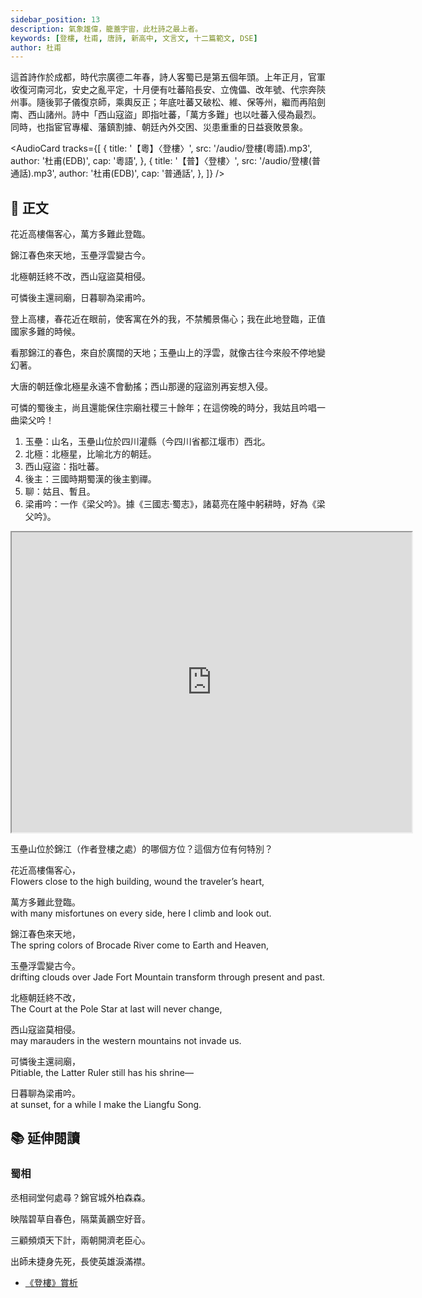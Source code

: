 ```yaml
---
sidebar_position: 13
description: 氣象雄偉，籠蓋宇宙，此杜詩之最上者。
keywords: [登樓, 杜甫, 唐詩, 新高中, 文言文, 十二篇範文, DSE]
author: 杜甫
---
```


<Intro>

這首詩作於成都，時代宗廣德二年春，詩人客蜀已是第五個年頭。上年正月，官軍收復河南河北，安史之亂平定，十月便有吐蕃陷長安、立傀儡、改年號、代宗奔陝州事。隨後郭子儀復京師，乘輿反正；年底吐蕃又破松、維、保等州，繼而再陷劍南、西山諸州。詩中「西山寇盜」即指吐蕃，「萬方多難」也以吐蕃入侵為最烈。同時，也指宦官專權、藩鎮割據、朝廷內外交困、災患重重的日益衰敗景象。

</Intro>

<AudioCard
  tracks={[
    {
      title: '【粵】〈登樓〉',
      src: '/audio/登樓(粵語).mp3',
      author: '杜甫(EDB)',
      cap: '粵語',
    },
    {
      title: '【普】〈登樓〉',
      src: '/audio/登樓(普通話).mp3',
      author: '杜甫(EDB)',
      cap: '普通話',
    },
  ]}
/>

## 📖 正文

<div className="main poetry">

花近高樓傷客心，萬方多難此登臨。

錦江春色來天地，<Annotate title="山名，玉壘山位於四川灌縣（今四川省都江堰市）西北。">玉壘</Annotate>浮雲變古今。

<p><Annotate title="北極星，比喻北方的朝廷。">北極</Annotate>朝廷終不改，<Annotate title="指吐蕃">西山寇盜</Annotate>莫相侵。</p>

可憐<Annotate title="三國時期蜀漢的後主劉禪。">後主</Annotate>還祠廟，日暮<Annotate title="姑且、暫且。">聊</Annotate>為<Annotate title="一作《梁父吟》。據《三國志‧蜀志》，諸葛亮在隆中躬耕時，好為《梁父吟》。">梁甫吟</Annotate>。

</div>

<Translation>

登上高樓，春花近在眼前，使客寓在外的我，不禁觸景傷心；我在此地登臨，正值國家多難的時候。

看那錦江的春色，來自於廣闊的天地；玉壘山上的浮雲，就像古往今來般不停地變幻著。

大唐的朝廷像北極星永遠不會動搖；西山那邊的寇盜別再妄想入侵。

可憐的蜀後主，尚且還能保住宗廟社稷三十餘年；在這傍晚的時分，我姑且吟唱一曲梁父吟！

</Translation>

<Dictionary>

1. 玉壘：山名，玉壘山位於四川灌縣（今四川省都江堰市）西北。
2. 北極：北極星，比喻北方的朝廷。
3. 西山寇盜：指吐蕃。
4. 後主：三國時期蜀漢的後主劉禪。
5. 聊：姑且、暫且。
6. 梁甫吟：一作《梁父吟》。據《三國志‧蜀志》，諸葛亮在隆中躬耕時，好為《梁父吟》。

</Dictionary>

<Media>

<Tabs>
  <TabItem value='經典動畫教材套' default>
    <Youtube id='NXrDxUCpbxg' />
  </TabItem>
</Tabs>

</Media>

<Appreciation>

<DeepDive title="杜甫登樓，為甚麼要特別望向玉壘山？">

<iframe src="https://www.google.com/maps/d/embed?mid=147DtnHREyiVQMJE720Fsy_vbIjLb8I0&ehbc=2E312F&ll=30.848868685617152%2C103.8122785824531&z=10" width="640" height="480"></iframe>

玉壘山位於錦江（作者登樓之處）的哪個方位？這個方位有何特別？

</DeepDive>

</Appreciation>

<Text title="Climbing an Upper Storey by Stephen Owen">

花近高樓傷客心，  
Flowers close to the high building, wound the traveler’s heart,

萬方多難此登臨。  
with many misfortunes on every side, here I climb and look out.

錦江春色來天地，  
The spring colors of Brocade River come to Earth and Heaven,

玉壘浮雲變古今。  
drifting clouds over Jade Fort Mountain transform through present and past.

北極朝廷終不改，  
The Court at the Pole Star at last will never change,

西山寇盜莫相侵。  
may marauders in the western mountains not invade us.

可憐後主還祠廟，  
Pitiable, the Latter Ruler still has his shrine—

日暮聊為梁甫吟。  
at sunset, for a while I make the Liangfu Song.

</Text>

## 📚 延伸閱讀

### 蜀相

<div className="read-around poetry">

丞相祠堂何處尋？錦官城外柏森森。

映階碧草自春色，隔葉黃鸝空好音。

三顧頻煩天下計，兩朝開濟老臣心。

出師未捷身先死，長使英雄淚滿襟。

</div>

<Resources>

- [《登樓》賞析](https://www.edb.gov.hk/attachment/tc/curriculum-development/kla/chi-edu/recommended-passages/KS4_16c.pdf)

</Resources>